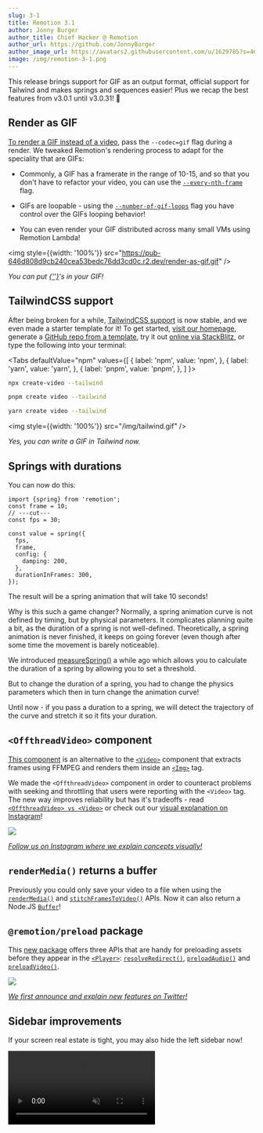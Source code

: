 ```yaml
---
slug: 3-1
title: Remotion 3.1
author: Jonny Burger
author_title: Chief Hacker @ Remotion
author_url: https://github.com/JonnyBurger
author_image_url: https://avatars2.githubusercontent.com/u/1629785?s=460&u=12eb94da6070d00fc924761ce06e3a428d01b7e9&v=4
image: /img/remotion-3-1.png
---
```



This release brings support for GIF as an output format, official support for Tailwind and makes springs and sequences easier! Plus we recap the best features from v3.0.1 until v3.0.31! 🎉

## Render as GIF

[To render a GIF instead of a video](/docs/render-as-gif), pass the `--codec=gif` flag during a render. We tweaked Remotion's rendering process to adapt for the speciality that are GIFs:

- Commonly, a GIF has a framerate in the range of 10-15, and so that you don't have to refactor your video, you can use the [`--every-nth-frame`](/docs/cli/render#--every-nth-frame) flag.

- GIFs are loopable - using the [`--number-of-gif-loops`](/docs/cli/render#--number-of-gif-loops) flag you have control over the GIFs looping behavior!

- You can even render your GIF distributed across many small VMs using Remotion Lambda!

<img style={{width: '100%'}} src="https://pub-646d808d9cb240cea53bedc76dd3cd0c.r2.dev/render-as-gif.gif" />

<p style={{textAlign: 'center'}}>
  <em>
    You can put <a href="/docs/gif">{'<Gif>'}</a>'s in your GIF!
  </em>
</p>

## TailwindCSS support

After being broken for a while, [TailwindCSS support](/docs/tailwind) is now stable, and we even made a starter template for it! To get started, [visit our homepage](https://remotion.dev), generate a [GitHub repo from a template](https://github.com/remotion-dev/template-tailwind), try it out [online via StackBlitz](https://stackblitz.com/github/remotion-dev/template-tailwind), or type the following into your terminal:

<Tabs
defaultValue="npm"
values={[
{ label: 'npm', value: 'npm', },
{ label: 'yarn', value: 'yarn', },
{ label: 'pnpm', value: 'pnpm', },
]
}>
<TabItem value="npm">

```bash
npx create-video --tailwind
```

  </TabItem>

  <TabItem value="pnpm">

```bash
pnpm create video --tailwind
```

  </TabItem>
  <TabItem value="yarn">

```bash
yarn create video --tailwind
```

  </TabItem>

</Tabs>

<img style={{width: '100%'}} src="/img/tailwind.gif" />

<p style={{textAlign: 'center'}}>
  <em>Yes, you can write a GIF in Tailwind now.</em>
</p>

## Springs with durations

You can now do this:

```tsx twoslash
import {spring} from 'remotion';
const frame = 10;
// ---cut---
const fps = 30;

const value = spring({
  fps,
  frame,
  config: {
    damping: 200,
  },
  durationInFrames: 300,
});
```

The result will be a spring animation that will take 10 seconds!

Why is this such a game changer? Normally, a spring animation curve is not defined by timing, but by physical parameters. It complicates planning quite a bit, as the duration of a spring is not well-defined. Theoretically, a spring animation is never finished, it keeps on going forever (even though after some time the movement is barely noticeable).

We introduced [measureSpring()](/docs/measure-spring) a while ago which allows you to calculate the duration of a spring by allowing you to set a threshold.

But to change the duration of a spring, you had to change the physics parameters which then in turn change the animation curve!

Until now - if you pass a duration to a spring, we will detect the trajectory of the curve and stretch it so it fits your duration.

<SpringsWithDurationDemo />

## `<OffthreadVideo>` component

[This component](/docs/offthreadvideo) is an alternative to the [`<Video>`](/docs/video) component that extracts frames using FFMPEG and renders them inside an [`<Img>`](/docs/img) tag.

We made the `<OffthreadVideo>` component in order to counteract problems with seeking and throttling that users were reporting with the `<Video>` tag. The new way improves reliability but has it's tradeoffs - read [`<OffthreadVideo> vs <Video>`](/docs/video-vs-offthreadvideo) or check out our [visual explanation on Instagram](https://www.instagram.com/p/CftaiHpMM-L/)!

<a href="https://www.instagram.com/p/CftaiHpMM-L/">
  <img src="/img/offthreadvideo-all.png" />
  <p style={{textAlign: 'center'}}>
    <em>Follow us on Instagram where we explain concepts visually!</em>
  </p>
</a>

## `renderMedia()` returns a buffer

Previously you could only save your video to a file when using the [`renderMedia()`](/docs/renderer/render-media) and [`stitchFramesToVideo()`](/docs/renderer/stitch-frames-to-video) APIs. Now it can also return a Node.JS [`Buffer`](https://nodejs.org/api/buffer.html)!

## `@remotion/preload` package

This [new package](/docs/preload) offers three APIs that are handy for preloading assets
before they appear in the [`<Player>`](/docs/player): [`resolveRedirect()`](/docs/preload/resolve-redirect), [`preloadAudio()`](/docs/preload/preload-audio) and [`preloadVideo()`](/docs/preload/preload-video).

<a href="https://twitter.com/remotion/status/1538809909965357056">
  <img src="/img/preload-all.png" />
  <p style={{textAlign: 'center'}}>
    <em>We first announce and explain new features on Twitter!</em>
  </p>
</a>

## Sidebar improvements

If your screen real estate is tight, you may also hide the left sidebar now!

<video playsInline src="/img/sidebar.mp4" autoPlay muted loop />

## Built-in color picker

In the preview, go to `Tools` -> `Color picker` to trigger an eye dropper that allows you to pick any color from the screen! Only Chrome has this feature enabled for now.

<video playsInline src="/img/colorpicker.mp4" autoPlay muted loop />

## For power users

- Previously you could not wrap your `<Composition>`'s in a React context (e.g. Redux), but this is supported now!
- If you add `--log=verbose` to a Lambda render, you'll see which frames took the longest to render.
- If you provide a file for `--props` during the preview, it will now reload the preview if the props have changed.
- Pressing <kbd>A</kbd> in the preview goes to the beginning of the video, pressing <kbd>E</kbd> goes to the end.
- Pressing play in the preview, then pressing <kbd>Enter</kbd> pauses the video and goes back to the point where the video started playing.
- `<Sequence>`'s can now have a `style` prop if the `layout="none"` is not set!
- You can [customize the binaries for Remotion Lambda renders](/docs/lambda/custom-layers), for example to switch out the Emoji font used.
- The `registerRoot()` call can now be deferred using `delayRender()`, so asynchronous loading tasks can be completed first.

## Behind the scenes

We welcome Patric as our intern! As you can see on our [new team page](/about), we are now a team of three and are in the preparations of our first fundraising round.

<video playsInline src="/img/patric.mp4" autoPlay muted loop />

<p style={{textAlign: 'center'}}>
  <em>Patric's first Remotion video!</em>
</p>

Remotion won the "Most Exciting use of Technology Award" at React Summit - we owe it all to you!

<img src="/img/award.jpeg" />

Going forward, we want to make Remotion even easier to use through new tools, templates and tips!

And wouldn't it be nice if Remotion was faster - I'm exploring multiple options from an alternative concurrency model to a C++ based rendering solution - stay tuned for what's about to come 🚀
